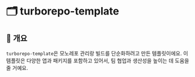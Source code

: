 # 🗂️ turborepo-template

## 📖 개요

`turborepo-template`은 모노레포 관리랑 빌드를 단순화하려고 만든 템플릿이에요. 이 템플릿은 다양한 앱과 패키지를 포함하고 있어서, 팀 협업과 생산성을 높이는 데 도움을 줄 거예요.

